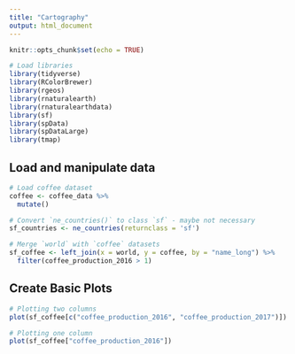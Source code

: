 ```yaml
---
title: "Cartography"
output: html_document
---
```


```r
knitr::opts_chunk$set(echo = TRUE)

# Load libraries
library(tidyverse)
library(RColorBrewer)
library(rgeos)
library(rnaturalearth)
library(rnaturalearthdata)
library(sf)
library(spData)
library(spDataLarge)
library(tmap)
```

## Load and manipulate data
```r
# Load coffee dataset
coffee <- coffee_data %>% 
  mutate()

# Convert `ne_countries()` to class `sf` - maybe not necessary
sf_countries <- ne_countries(returnclass = 'sf')

# Merge `world` with `coffee` datasets
sf_coffee <- left_join(x = world, y = coffee, by = "name_long") %>% 
  filter(coffee_production_2016 > 1)
```

## Create Basic Plots
```r
# Plotting two columns
plot(sf_coffee[c("coffee_production_2016", "coffee_production_2017")])
```

```r
# Plotting one column
plot(sf_coffee["coffee_production_2016"])
```

